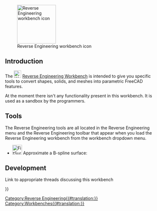 <languages/>

{{Docnav
|[[Points_Workbench|Points Workbench]]
|[[Robot_Workbench|Robot Workbench]]
|IconL=Workbench_Points.svg
|IconR=Workbench_Robot.svg
}}

[[Image:Workbench_Reverse_Engineering.svg|thumb|128px|Reverse Engineering workbench icon]]

== Introduction == 

The [[Image:Workbench_Reverse_Engineering.svg|24px]] [[Reverse_Engineering_Workbench|Reverse Engineering Workbench]] is intended to give you specific tools to convert shapes, solids, and meshes into parametric FreeCAD features.

At the moment there isn't any functionality present in this workbench. It is used as a sandbox by the programmers.

== Tools ==

The Reverse Engineering tools are all located in the Reverse Engineering menu and the Reverse Engineering toolbar that appear when you load the Reverse Engineering workbench from the workbench dropdown menu.

* [[Image:FitSurface.svg|32px]] Approximate a B-spline surface: 

== Development ==

Link to appropriate threads discussing this workbench


{{Docnav
|[[Points_Workbench|Points Workbench]]
|[[Robot_Workbench|Robot Workbench]]
|IconL=Workbench_Points.svg
|IconR=Workbench_Robot.svg
}}

{{Userdocnavi{{#translation:}}}}
[[Category:Reverse Engineering{{#translation:}}]]
[[Category:Workbenches{{#translation:}}]]
